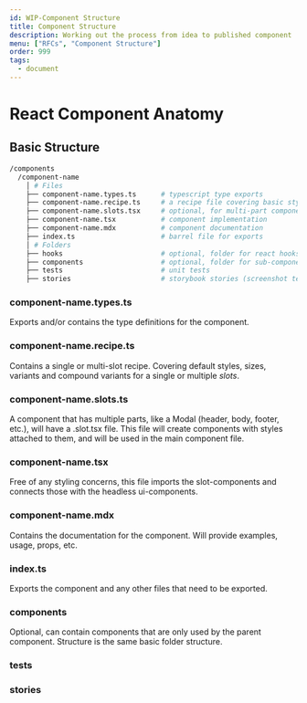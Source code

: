 ```yaml
---
id: WIP-Component Structure
title: Component Structure
description: Working out the process from idea to published component
menu: ["RFCs", "Component Structure"]
order: 999
tags:
  - document
---
```


# React Component Anatomy

## Basic Structure

```bash
/components
  /component-name
    │ # Files
    ├── component-name.types.ts      # typescript type exports
    ├── component-name.recipe.ts     # a recipe file covering basic styles, sizes & variants
    ├── component-name.slots.tsx     # optional, for multi-part components
    ├── component-name.tsx           # component implementation
    ├── component-name.mdx           # component documentation
    ├── index.ts                     # barrel file for exports
    │ # Folders
    ├── hooks                        # optional, folder for react hooks
    ├── components                   # optional, folder for sub-components
    ├── tests                        # unit tests
    ├── stories                      # storybook stories (screenshot tests)
```

### component-name.types.ts

Exports and/or contains the type definitions for the component.

### component-name.recipe.ts

Contains a single or multi-slot recipe. Covering default styles, sizes, variants and
compound variants for a single or multiple _slots_.

### component-name.slots.ts

A component that has multiple parts, like a Modal (header, body, footer, etc.), will have a .slot.tsx file.
This file will create components with styles attached to them, and will be used in the main component file.

### component-name.tsx

Free of any styling concerns, this file imports the slot-components and connects those
with the headless ui-components.

### component-name.mdx

Contains the documentation for the component. Will provide examples, usage, props, etc.

### index.ts

Exports the component and any other files that need to be exported.

### components

Optional, can contain components that are only used by the parent component.
Structure is the same basic folder structure.

### tests

### stories

